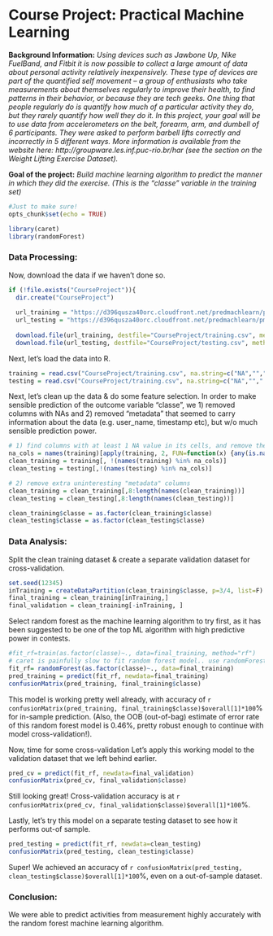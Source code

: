 Course Project: Practical Machine Learning
========================================================
**Background Information:** *Using devices such as Jawbone Up, Nike FuelBand, and Fitbit it is now possible to collect a large amount of data about personal activity relatively inexpensively. These type of devices are part of the quantified self movement – a group of enthusiasts who take measurements about themselves regularly to improve their health, to find patterns in their behavior, or because they are tech geeks. One thing that people regularly do is quantify how much of a particular activity they do, but they rarely quantify how well they do it. In this project, your goal will be to use data from accelerometers on the belt, forearm, arm, and dumbell of 6 participants. They were asked to perform barbell lifts correctly and incorrectly in 5 different ways. More information is available from the website here: http://groupware.les.inf.puc-rio.br/har (see the section on the Weight Lifting Exercise Dataset).*

**Goal of the project:** *Build machine learning algorithm to predict the manner in which they did the exercise. (This is the "classe" variable in the training set)*

```r
#Just to make sure!
opts_chunk$set(echo = TRUE) 

library(caret)
library(randomForest)
```

### Data Processing:

Now, download the data if we haven't done so.
```r
if (!file.exists("CourseProject")){
  dir.create("CourseProject")
  
  url_training = "https://d396qusza40orc.cloudfront.net/predmachlearn/pml-training.csv"
  url_testing = "https://d396qusza40orc.cloudfront.net/predmachlearn/pml-testing.csv"
  
  download.file(url_training, destfile="CourseProject/training.csv", method="curl")
  download.file(url_testing, destfile="CourseProject/testing.csv", method="curl")}
```

Next, let's load the data into R.
```r
training = read.csv("CourseProject/training.csv", na.string=c("NA",""," "), as.is=TRUE)
testing = read.csv("CourseProject/training.csv", na.string=c("NA",""," "), as.is=TRUE)
```

Next, let's clean up the data & do some feature selection. In order to make sensible prediction of the outcome variable "classe", we 1) removed columns with NAs and 2) removed "metadata" that seemed to carry information about the data (e.g. user_name, timestamp etc), but w/o much sensible prediction power.
```r
# 1) find columns with at least 1 NA value in its cells, and remove them
na_cols = names(training)[apply(training, 2, FUN=function(x) {any(is.na(x))})]
clean_training = training[, !(names(training) %in% na_cols)]
clean_testing = testing[,!(names(testing) %in% na_cols)]

# 2) remove extra uninteresting "metadata" columns
clean_training = clean_training[,8:length(names(clean_training))]
clean_testing = clean_testing[,8:length(names(clean_testing))]

clean_training$classe = as.factor(clean_training$classe)
clean_testing$classe = as.factor(clean_testing$classe)
```

### Data Analysis:
Split the clean training dataset & create a separate validation dataset for cross-validation.
```r
set.seed(12345)
inTraining = createDataPartition(clean_training$classe, p=3/4, list=F)
final_training = clean_training[inTraining,]
final_validation = clean_training[-inTraining, ]
```

Select random forest as the machine learning algorithm to try first, as it has been suggested to be one of the top ML algorithm with high predictive power in contests.
```r
#fit_rf=train(as.factor(classe)~., data=final_training, method="rf")
# caret is painfully slow to fit random forest model.. use randomForest package instead
fit_rf= randomForest(as.factor(classe)~., data=final_training)
pred_training = predict(fit_rf, newdata=final_training)
confusionMatrix(pred_training, final_training$classe)
```
This model is working pretty well already, with accuracy of `r confusionMatrix(pred_training, final_training$classe)$overall[1]*100`% for in-sample prediction. (Also, the OOB (out-of-bag) estimate of error rate of this random forest model is 0.46%, pretty robust enough to continue with model cross-validation!). 

Now, time for some cross-validation Let's apply this working model to the validation dataset that we left behind earlier.
```r
pred_cv = predict(fit_rf, newdata=final_validation)
confusionMatrix(pred_cv, final_validation$classe)
```
Still looking great! Cross-validation accuracy is at `r confusionMatrix(pred_cv, final_validation$classe)$overall[1]*100`%.

Lastly, let's try this model on a separate testing dataset to see how it performs out-of sample.
```r
pred_testing = predict(fit_rf, newdata=clean_testing)
confusionMatrix(pred_testing, clean_testing$classe)
```
Super! We achieved an accuracy of `r confusionMatrix(pred_testing, clean_testing$classe)$overall[1]*100`%, even on a out-of-sample dataset. 

### Conclusion:
We were able to predict activities from measurement highly accurately with the random forest machine learning algorithm. 


